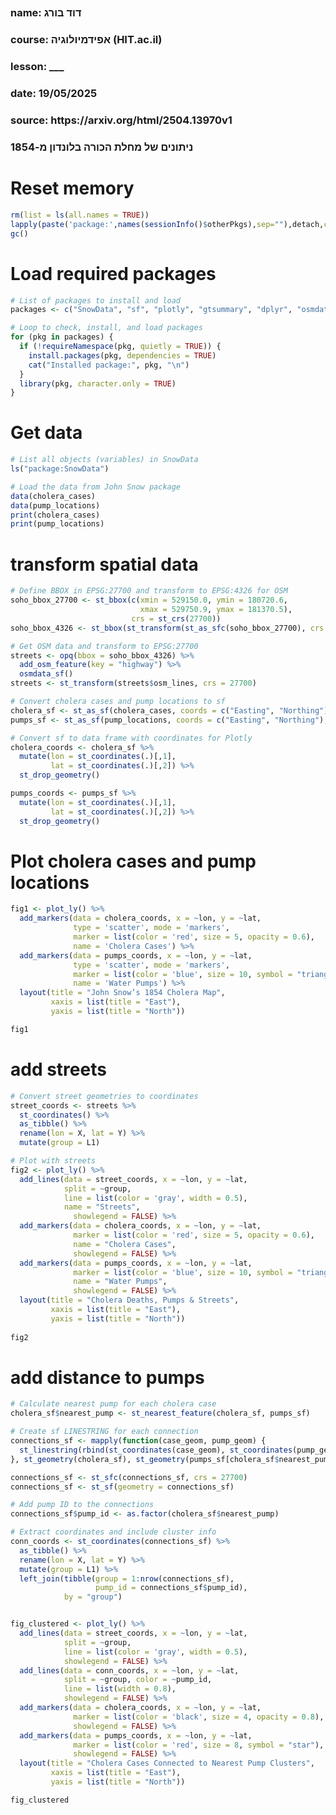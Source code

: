 ##
### name: דוד בורג
### course: אפידמיולוגיה (HIT.ac.il)
### lesson: ___
### date: 19/05/2025
### source: https://arxiv.org/html/2504.13970v1
###  
###  ניתונים של מחלת הכורה בלונדון מ-1854
###


# Reset memory
```{r setup-packages, include false}
rm(list = ls(all.names = TRUE))
lapply(paste('package:',names(sessionInfo()$otherPkgs),sep=""),detach,character.only=TRUE,unload=TRUE,force=TRUE)
gc()
```

# Load required packages
```{r setup-packages, include false}
# List of packages to install and load
packages <- c("SnowData", "sf", "plotly", "gtsummary", "dplyr", "osmdata")

# Loop to check, install, and load packages
for (pkg in packages) {
  if (!requireNamespace(pkg, quietly = TRUE)) {
    install.packages(pkg, dependencies = TRUE)
    cat("Installed package:", pkg, "\n")
  }
  library(pkg, character.only = TRUE)
}
```

# Get data
```{r load data, include false}
# List all objects (variables) in SnowData
ls("package:SnowData")

# Load the data from John Snow package
data(cholera_cases)
data(pump_locations)
print(cholera_cases)
print(pump_locations)
```

# transform spatial data
```{r load data, include false}
# Define BBOX in EPSG:27700 and transform to EPSG:4326 for OSM
soho_bbox_27700 <- st_bbox(c(xmin = 529150.0, ymin = 180720.6,
                             xmax = 529750.9, ymax = 181370.5),
                           crs = st_crs(27700))
soho_bbox_4326 <- st_bbox(st_transform(st_as_sfc(soho_bbox_27700), crs = 4326))

# Get OSM data and transform to EPSG:27700
streets <- opq(bbox = soho_bbox_4326) %>%
  add_osm_feature(key = "highway") %>%
  osmdata_sf()
streets <- st_transform(streets$osm_lines, crs = 27700)

# Convert cholera cases and pump locations to sf
cholera_sf <- st_as_sf(cholera_cases, coords = c("Easting", "Northing"), crs = 27700)
pumps_sf <- st_as_sf(pump_locations, coords = c("Easting", "Northing"), crs = 27700)

# Convert sf to data frame with coordinates for Plotly
cholera_coords <- cholera_sf %>%
  mutate(lon = st_coordinates(.)[,1],
         lat = st_coordinates(.)[,2]) %>%
  st_drop_geometry()

pumps_coords <- pumps_sf %>%
  mutate(lon = st_coordinates(.)[,1],
         lat = st_coordinates(.)[,2]) %>%
  st_drop_geometry()
```

# Plot cholera cases and pump locations
```{r load data, include false}
fig1 <- plot_ly() %>%
  add_markers(data = cholera_coords, x = ~lon, y = ~lat,
              type = 'scatter', mode = 'markers',
              marker = list(color = 'red', size = 5, opacity = 0.6),
              name = 'Cholera Cases') %>%
  add_markers(data = pumps_coords, x = ~lon, y = ~lat,
              type = 'scatter', mode = 'markers',
              marker = list(color = 'blue', size = 10, symbol = "triangle-up"),
              name = 'Water Pumps') %>%
  layout(title = "John Snow’s 1854 Cholera Map",
         xaxis = list(title = "East"),
         yaxis = list(title = "North"))

fig1
```


# add streets
```{r do_T_test, include false}
# Convert street geometries to coordinates
street_coords <- streets %>%
  st_coordinates() %>%
  as_tibble() %>%
  rename(lon = X, lat = Y) %>%
  mutate(group = L1)

# Plot with streets
fig2 <- plot_ly() %>%
  add_lines(data = street_coords, x = ~lon, y = ~lat,
            split = ~group,
            line = list(color = 'gray', width = 0.5),
            name = "Streets",
              showlegend = FALSE) %>%
  add_markers(data = cholera_coords, x = ~lon, y = ~lat,
              marker = list(color = 'red', size = 5, opacity = 0.6),
              name = "Cholera Cases",
              showlegend = FALSE) %>%
  add_markers(data = pumps_coords, x = ~lon, y = ~lat,
              marker = list(color = 'blue', size = 10, symbol = "triangle-up"),
              name = "Water Pumps",
              showlegend = FALSE) %>%
  layout(title = "Cholera Deaths, Pumps & Streets",
         xaxis = list(title = "East"),
         yaxis = list(title = "North"))
         
fig2
```


# add distance to pumps
```{r distances, include false}
# Calculate nearest pump for each cholera case
cholera_sf$nearest_pump <- st_nearest_feature(cholera_sf, pumps_sf)

# Create sf LINESTRING for each connection
connections_sf <- mapply(function(case_geom, pump_geom) {
  st_linestring(rbind(st_coordinates(case_geom), st_coordinates(pump_geom)))
}, st_geometry(cholera_sf), st_geometry(pumps_sf[cholera_sf$nearest_pump, ]), SIMPLIFY = FALSE)

connections_sf <- st_sfc(connections_sf, crs = 27700)
connections_sf <- st_sf(geometry = connections_sf)

# Add pump ID to the connections
connections_sf$pump_id <- as.factor(cholera_sf$nearest_pump)

# Extract coordinates and include cluster info
conn_coords <- st_coordinates(connections_sf) %>%
  as_tibble() %>%
  rename(lon = X, lat = Y) %>%
  mutate(group = L1) %>%
  left_join(tibble(group = 1:nrow(connections_sf),
                   pump_id = connections_sf$pump_id),
            by = "group")


fig_clustered <- plot_ly() %>%
  add_lines(data = street_coords, x = ~lon, y = ~lat,
            split = ~group,
            line = list(color = 'gray', width = 0.5),
            showlegend = FALSE) %>%
  add_lines(data = conn_coords, x = ~lon, y = ~lat,
            split = ~group, color = ~pump_id,
            line = list(width = 0.8),
            showlegend = FALSE) %>%
  add_markers(data = cholera_coords, x = ~lon, y = ~lat,
              marker = list(color = 'black', size = 4, opacity = 0.8),
              showlegend = FALSE) %>%
  add_markers(data = pumps_coords, x = ~lon, y = ~lat,
              marker = list(color = 'red', size = 8, symbol = "star"),
              showlegend = FALSE) %>%
  layout(title = "Cholera Cases Connected to Nearest Pump Clusters",
         xaxis = list(title = "East"),
         yaxis = list(title = "North"))

fig_clustered
```
